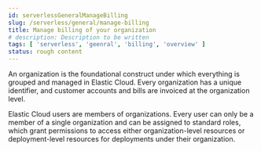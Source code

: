 ```yaml
---
id: serverlessGeneralManageBilling
slug: /serverless/general/manage-billing
title: Manage billing of your organization
# description: Description to be written
tags: [ 'serverless', 'geenral', 'billing', 'overview' ]
status: rough content
---
```



<RoughContent />

An organization is the foundational construct under which everything is grouped and managed in Elastic Cloud. Every organization has a unique identifier, and customer accounts and bills are invoiced at the organization level. 

Elastic Cloud users are members of organizations. Every user can only be a member of a single organization and can be assigned to standard roles, which grant permissions to access either organization-level resources or deployment-level resources for deployments under their organization.


